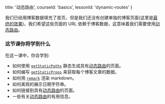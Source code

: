 
  title: '动态路由',
  courseId: 'basics',
  lessonId: 'dynamic-routes'
}

我们已经用博客数据填充了首页，但是我们还没有创建单独的博客页面(这里是[最终的效果](https://next-learn-starter.now.sh/))。我们希望这些页面的 URL 依赖于博客数据，这意味着我们需要使用[动态路由](/docs/routing/dynamic-routes)。

### 这节课你将学到什么

在这一课中，你会学到:

- 如何使用 [`getStaticPaths`](/docs/basic-features/data-fetching#getstaticpaths-static-generation) 静态生成具有[动态路由](/docs/routing/dynamic-routes)的页面。
- 如何编写 [`getStaticProps`](/docs/basic-features/data-fetching#getstaticprops-static-generation) 来获取每个博客文章的数据。
- 如何用 [`remark`](https://github.com/remarkjs/remark) 渲染 markdown。
- 如何美观的展示日期字符串。
- 如何链接到具有[动态路由](/docs/routing/dynamic-routes)的页面。
- 一些有关[动态路由](/docs/routing/dynamic-routes)的有用信息。


